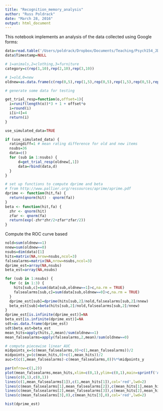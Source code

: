 ```yaml
---
title: "Recognition_memory_analysis"
author: "Russ Poldrack"
date: "March 28, 2016"
output: html_document
---
```


This notebook implements an analysis of the data collected using Google forms:

```r
data=read.table('/Users/poldrack/Dropbox/Documents/Teaching/Psych154_JDM/memory_exercise/Memory test.csv',sep=',',header=TRUE)
data$Timestamp=NULL

# 1=animals,2=clothing,3=furniture
category=c(rep(1,10),rep(2,10),rep(3,10))

# 1=old,0=new
oldnew=as.data.frame(c(rep(0,5),rep(1,5),rep(0,5),rep(1,5),rep(0,5),rep(1,5)))


```

```r
# generate some data for testing

get_trial_resp=function(o,offset=1){
  i=runif(length(o))*3 + 1 + offset*o
  i=round(i)
  i[i>4]=4
  return(i)
}

use_simulated_data=TRUE

if (use_simulated_data) {
  ratingdiff=1 # mean rating difference for old and new items
  nsubs=36
  data=c()
  for (sub in 1:nsubs) {
      d=get_trial_resp(oldnew[,1])
      data=rbind(data,d)
  }
}

```

```r
# set up functions to compute dprime and beta
# from http://www.pallier.org/ressources/aprime/aprime.pdf
dprime <- function(hit,fa) { 
  return(qnorm(hit) - qnorm(fa))
}
beta <- function(hit,fa) { 
  zhr <- qnorm(hit)
  zfar <- qnorm(fa)
  return(exp(-zhr*zhr/2+zfar*zfar/2))
}
```

Compute the ROC curve based

```r
nold=sum(oldnew==1)
nnew=sum(oldnew==0)
nsubs=dim(data)[1]
hits=matrix(NA,nrow=nsubs,ncol=3)
falsealarms=matrix(NA,nrow=nsubs,ncol=3)
dprime_est=array(NA,nsubs)
beta_est=array(NA,nsubs)

for (sub in 1:nsubs) {
  for (c in 1:3) {
    hits[sub,c]=sum(data[sub,oldnew==1]>c,na.rm = TRUE)
    falsealarms[sub,c]=sum(data[sub,oldnew==0]>c,na.rm = TRUE)
  }
  dprime_est[sub]=dprime(hits[sub,2]/nold,falsealarms[sub,2]/nnew)
  beta_est[sub]=beta(hits[sub,2]/nold,falsealarms[sub,2]/nnew)
}
dprime_est[is.infinite(dprime_est)]=NA
beta_est[is.infinite(dprime_est)]=NA
sdt=as.data.frame(dprime_est)
sdt$beta_est=beta_est
mean_hits=apply(hits,2,mean)/sum(oldnew==1)
mean_falsealarms=apply(falsealarms,2,mean)/sum(oldnew==0)

# compute piecewise linear AUC
midpoints_x=(c(mean_falsealarms,0)+c(1,mean_falsealarms))/2
midpoints_y=(c(mean_hits,0)+c(1,mean_hits))/2
auc=t(c(1,mean_falsealarms)-c(mean_falsealarms,0))%*%midpoints_y

par(mfrow=c(1,2))
plot(mean_falsealarms,mean_hits,xlim=c(0,1),ylim=c(0,1),main=sprintf('AUC = %0.3f',auc))
lines(c(0,1),c(0,1))
lines(c(1,mean_falsealarms[1]),c(1,mean_hits[1]),col='red',lwd=2)
lines(c(mean_falsealarms[1],mean_falsealarms[2]),c(mean_hits[1],mean_hits[2]),col='red',lwd=2)
lines(c(mean_falsealarms[2],mean_falsealarms[3]),c(mean_hits[2],mean_hits[3]),col='red',lwd=2)
lines(c(mean_falsealarms[3],0),c(mean_hits[3],0),col='red',lwd=2)

hist(dprime_est)
```
